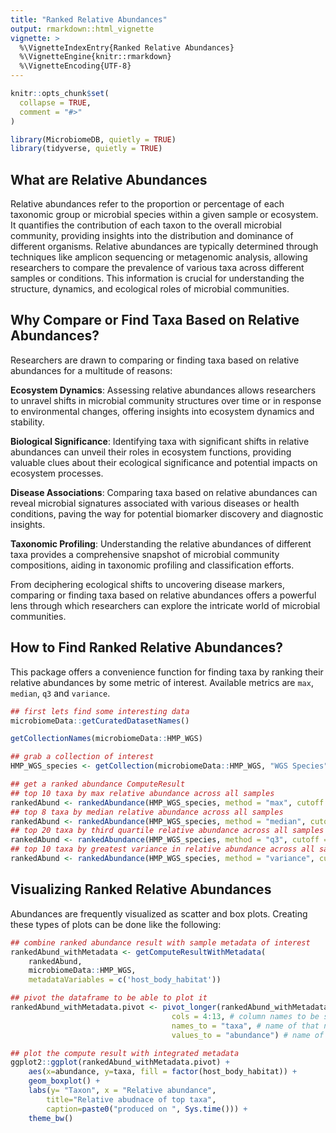 ```yaml
---
title: "Ranked Relative Abundances"
output: rmarkdown::html_vignette
vignette: >
  %\VignetteIndexEntry{Ranked Relative Abundances}
  %\VignetteEngine{knitr::rmarkdown}
  %\VignetteEncoding{UTF-8}
---
```


```r
knitr::opts_chunk$set(
  collapse = TRUE,
  comment = "#>"
)
```

```r
library(MicrobiomeDB, quietly = TRUE)
library(tidyverse, quietly = TRUE)
```

## What are Relative Abundances

Relative abundances refer to the proportion or percentage of each taxonomic group or microbial species 
within a given sample or ecosystem. It quantifies the contribution of each taxon to the overall microbial
community, providing insights into the distribution and dominance of different organisms. Relative 
abundances are typically determined through techniques like amplicon sequencing or metagenomic analysis, 
allowing researchers to compare the prevalence of various taxa across different samples or conditions. 
This information is crucial for understanding the structure, dynamics, and ecological roles of microbial 
communities.

## Why Compare or Find Taxa Based on Relative Abundances?

Researchers are drawn to comparing or finding taxa based on relative abundances for a multitude of reasons:

**Ecosystem Dynamics**: Assessing relative abundances allows researchers to unravel shifts in microbial 
community structures over time or in response to environmental changes, offering insights into ecosystem 
dynamics and stability.

**Biological Significance**: Identifying taxa with significant shifts in relative abundances can unveil 
their roles in ecosystem functions, providing valuable clues about their ecological significance and 
potential impacts on ecosystem processes.

**Disease Associations**: Comparing taxa based on relative abundances can reveal microbial signatures 
associated with various diseases or health conditions, paving the way for potential biomarker discovery 
and diagnostic insights.

**Taxonomic Profiling**: Understanding the relative abundances of different taxa provides a comprehensive 
snapshot of microbial community compositions, aiding in taxonomic profiling and classification efforts.

From deciphering ecological shifts to uncovering disease markers, comparing or finding taxa based on 
relative abundances offers a powerful lens through which researchers can explore the intricate world of 
microbial communities.

## How to Find Ranked Relative Abundances?

This package offers a convenience function for finding taxa by ranking their relative abundances by some
metric of interest. Available metrics are `max`, `median`, `q3` and `variance`.

```r
## first lets find some interesting data
microbiomeData::getCuratedDatasetNames()

getCollectionNames(microbiomeData::HMP_WGS)

## grab a collection of interest
HMP_WGS_species <- getCollection(microbiomeData::HMP_WGS, "WGS Species")

## get a ranked abundance ComputeResult
## top 10 taxa by max relative abundance across all samples
rankedAbund <- rankedAbundance(HMP_WGS_species, method = "max", cutoff = 10) 
## top 8 taxa by median relative abundance across all samples
rankedAbund <- rankedAbundance(HMP_WGS_species, method = "median", cutoff = 8)
## top 20 taxa by third quartile relative abundance across all samples
rankedAbund <- rankedAbundance(HMP_WGS_species, method = "q3", cutoff = 20)
## top 10 taxa by greatest variance in relative abundance across all samples
rankedAbund <- rankedAbundance(HMP_WGS_species, method = "variance", cutoff = 10)
```

## Visualizing Ranked Relative Abundances

Abundances are frequently visualized as scatter and box plots. Creating these types of plots can be done like the following:

```r
## combine ranked abundance result with sample metadata of interest
rankedAbund_withMetadata <- getComputeResultWithMetadata(
    rankedAbund, 
    microbiomeData::HMP_WGS, 
    metadataVariables = c('host_body_habitat'))

## pivot the dataframe to be able to plot it
rankedAbund_withMetadata.pivot <- pivot_longer(rankedAbund_withMetadata, # dataframe to be pivoted
                                    cols = 4:13, # column names to be stored as a SINGLE variable
                                    names_to = "taxa", # name of that new variable (column)
                                    values_to = "abundance") # name of new variable (column) storing all the values (data)

## plot the compute result with integrated metadata
ggplot2::ggplot(rankedAbund_withMetadata.pivot) +
    aes(x=abundance, y=taxa, fill = factor(host_body_habitat)) +
    geom_boxplot() +
    labs(y= "Taxon", x = "Relative abundance",
        title="Relative abudnace of top taxa",
        caption=paste0("produced on ", Sys.time())) +
    theme_bw()
```
